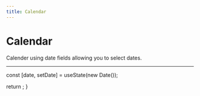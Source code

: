 ```yaml
---
title: Calendar
---
```


# Calendar

Calender using date fields allowing you to select dates.

---



  const [date, setDate] = useState(new Date());

return <Calendar mode="single" selected={date} onSelect={setDate} className="rounded-md border" />;
}

<div>
  <CalendarDemo />
</div>
